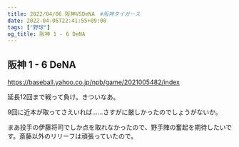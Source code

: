 ```yaml
---
title: 2022/04/06 阪神VSDeNA　#阪神タイガース
date: 2022-04-06T22:41:55+09:00
tags: ["野球"]
og_title: 阪神 1 - 6 DeNA
---
```


## 阪神 1 - 6 DeNA

https://baseball.yahoo.co.jp/npb/game/2021005482/index

延長12回まで戦って負け。きついなあ。

9回に近本が取ってさえいれば……さすがに厳しかったのでしょうがないか。

まあ投手の伊藤将司でしか点を取れなかったので、野手陣の奮起を期待したいです。斎藤以外のリリーフは頑張っていたので。